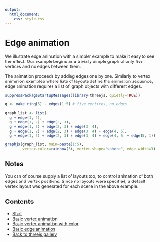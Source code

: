 ```yaml
---
output:
  html_document:
    css: style.css
---
```


# Edge animation

We illustrate edge animation with a simpler example to make it easy to see the
effect. Our example begins as a trivially simple graph of only five vertices
and no edges between them.

The animation proceeds by adding edges one by one. Similarly to vertex
animation examples where lists of layouts define the animation sequence,
edge animation requires a list of igraph objects with different edges.

```r
suppressPackageStartupMessages(library(threejs, quietly=TRUE))
```
```r
g <- make_ring(5) - edges(1:5) # five vertices, no edges

graph_list <- list(
  g + edge(1, 2),
  g + edge(1, 2) + edge(2, 3),
  g + edge(1, 2) + edge(2, 3) + edge(3, 4),
  g + edge(1, 2) + edge(2, 3) + edge(3, 4) + edge(4, 5),
  g + edge(1, 2) + edge(2, 3) + edge(3, 4) + edge(4, 5) + edge(5, 1))

graphjs(graph_list, main=paste(1:5),
        vertex.color=rainbow(5), vertex.shape="sphere", edge.width=3)
```

## Notes

You can of course supply a list of layouts too, to control animation of both
edges and vertex positions. Since no layouts were specified, a default vertex
layout was generated for each scene in the above example.

## Contents

- <a href="animation.html">Start</a>
- <a href="vertex.html">Basic vertex animation</a>
- <a href="color.html">Basic vertex animation with color</a>
- <a href="edge.html">Basic edge animation</a>
- <a href="../index.html">Back to threejs gallery</a>

<br/>
<br/>
<br/>
<br/>
<br/>
<br/>
